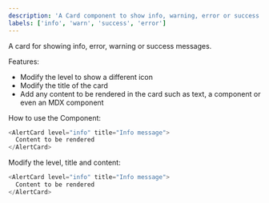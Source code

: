 ```yaml
---
description: 'A Card component to show info, warning, error or success messages.'
labels: ['info', 'warn', 'success', 'error']
---
```



A card for showing info, error, warning or success messages.

Features:

- Modify the level to show a different icon
- Modify the title of the card
- Add any content to be rendered in the card such as text, a component or even an MDX component

How to use the Component:

```js
<AlertCard level="info" title="Info message">
  Content to be rendered
</AlertCard>
```

Modify the level, title and content:

```js live
<AlertCard level="info" title="Info message">
  Content to be rendered
</AlertCard>
```
